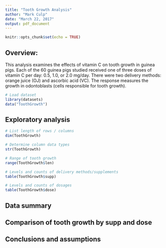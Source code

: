 ```yaml
---
title: "Tooth Growth Analysis"
author: "Mark Culp"
date: "March 22, 2017"
output: pdf_document
---
```


```r
knitr::opts_chunk$set(echo = TRUE)
```

## Overview:
This analysis examines the effects of vitamin C on 
tooth growth in guinea pigs.  Each of the 60 guinea 
pigs studied received one of three doses of vitamin
C per day: 0.5, 1.0, or 2.0 mg/day.  There were two 
delivery methods: orange juice (OJ) and ascorbic 
acid (VC).  The response measures the growth in 
odontoblasts (cells responsible for tooth growth).


```r

# Load dataset
library(datasets)
data("ToothGrowth")

```

## Exploratory analysis

```r

# List length of rows / columns
dim(ToothGrowth)

# Determine column data types
str(ToothGrowth)

# Range of tooth growth
range(ToothGrowth$len)

# Levels and counts of delivery methods/supplements
table(ToothGrowth$supp)

# Levels and counts of dosages
table(ToothGrowth$dose)


```

## Data summary 

## Comparison of tooth growth by supp and dose

## Conclusions and assumptions








